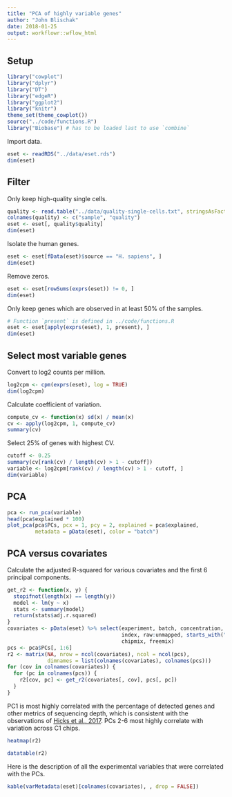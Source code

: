 ```yaml
---
title: "PCA of highly variable genes"
author: "John Blischak"
date: 2018-01-25
output: workflowr::wflow_html
---
```










## Setup

```r
library("cowplot")
library("dplyr")
library("DT")
library("edgeR")
library("ggplot2")
library("knitr")
theme_set(theme_cowplot())
source("../code/functions.R")
library("Biobase") # has to be loaded last to use `combine`
```

Import data.

```r
eset <- readRDS("../data/eset.rds")
dim(eset)
```

## Filter

Only keep high-quality single cells.

```r
quality <- read.table("../data/quality-single-cells.txt", stringsAsFactors = FALSE)
colnames(quality) <- c("sample", "quality")
eset <- eset[, quality$quality]
dim(eset)
```

Isolate the human genes.

```r
eset <- eset[fData(eset)$source == "H. sapiens", ]
dim(eset)
```

Remove zeros.

```r
eset <- eset[rowSums(exprs(eset)) != 0, ]
dim(eset)
```

Only keep genes which are observed in at least 50% of the samples.

```r
# Function `present` is defined in ../code/functions.R
eset <- eset[apply(exprs(eset), 1, present), ]
dim(eset)
```

## Select most variable genes

Convert to log2 counts per million.

```r
log2cpm <- cpm(exprs(eset), log = TRUE)
dim(log2cpm)
```

Calculate coefficient of variation.

```r
compute_cv <- function(x) sd(x) / mean(x)
cv <- apply(log2cpm, 1, compute_cv)
summary(cv)
```

Select 25% of genes with highest CV.

```r
cutoff <- 0.25
summary(cv[rank(cv) / length(cv) > 1 - cutoff])
variable <- log2cpm[rank(cv) / length(cv) > 1 - cutoff, ]
dim(variable)
```

## PCA

```r
pca <- run_pca(variable)
head(pca$explained * 100)
plot_pca(pca$PCs, pcx = 1, pcy = 2, explained = pca$explained,
         metadata = pData(eset), color = "batch")
```

## PCA versus covariates

Calculate the adjusted R-squared for various covariates and the first 6
principal components.

```r
get_r2 <- function(x, y) {
  stopifnot(length(x) == length(y))
  model <- lm(y ~ x)
  stats <- summary(model)
  return(stats$adj.r.squared)
}
covariates <- pData(eset) %>% select(experiment, batch, concentration, tra1.60,
                                     index, raw:unmapped, starts_with("detect"),
                                     chipmix, freemix)
pcs <- pca$PCs[, 1:6]
r2 <- matrix(NA, nrow = ncol(covariates), ncol = ncol(pcs),
             dimnames = list(colnames(covariates), colnames(pcs)))
for (cov in colnames(covariates)) {
  for (pc in colnames(pcs)) {
    r2[cov, pc] <- get_r2(covariates[, cov], pcs[, pc])
  }
}
```

PC1 is most highly correlated with the percentage of detected genes and other
metrics of sequencing depth, which is consistent with the observations of [Hicks
et al., 2017][hicks2017]. PCs 2-6 most highly correlate with variation across C1
chips.

[hicks2017]: https://www.ncbi.nlm.nih.gov/pubmed/29121214

```r
heatmap(r2)
```

```r
datatable(r2)
```

Here is the description of all the experimental variables that were correlated
with the PCs.

```r
kable(varMetadata(eset)[colnames(covariates), , drop = FALSE])
```



